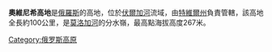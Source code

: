 {{Unreferenced|time=2021-12-15T16:06:22+00:00}}
'''奧維尼希高地'''是[[俄羅斯|俄羅斯]]的高地，位於[[伏爾加河|伏爾加河]]流域，由[[特維爾州|特維爾州]]負責管轄，該高地全長約100公里，是[[莫洛加河|莫洛加河]]的分水嶺，最高點海拔高度267米。

{{Russia-geo-stub}}
[[Category:俄罗斯高原|Category:俄罗斯高原]]